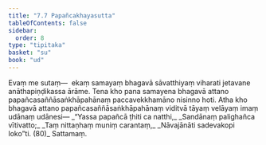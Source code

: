 ```yaml
---
title: "7.7 Papañcakhayasutta"
tableOfContents: false
sidebar:
  order: 8
type: "tipitaka"
basket: "su"
book: "ud"
---
```



<DynamicBreadcrumb />

<Division number="67" book="ud">

<Paragraph number="635" book="ud">
Evaṃ me sutaṃ—  ekaṃ samayaṃ bhagavā sāvatthiyaṃ viharati jetavane anāthapiṇḍikassa ārāme. Tena kho pana samayena bhagavā attano papañcasaññāsaṅkhāpahānaṃ paccavekkhamāno nisinno hoti.
</Paragraph>

<Paragraph number="636" book="ud">
Atha kho bhagavā attano papañcasaññāsaṅkhāpahānaṃ viditvā tāyaṃ velāyaṃ imaṃ udānaṃ udānesi—
</Paragraph>

<Paragraph number="637" type="verses" book="ud">
_“Yassa papañcā ṭhiti ca natthi,_  
_Sandānaṃ palighañca vītivatto;_  
_Taṃ nittaṇhaṃ muniṃ carantaṃ,_  
_Nāvajānāti sadevakopi loko”ti. (80)_  


</Paragraph>
</Division>

<Paragraph number="638" type="center" book="ud">
Sattamaṃ.
</Paragraph>